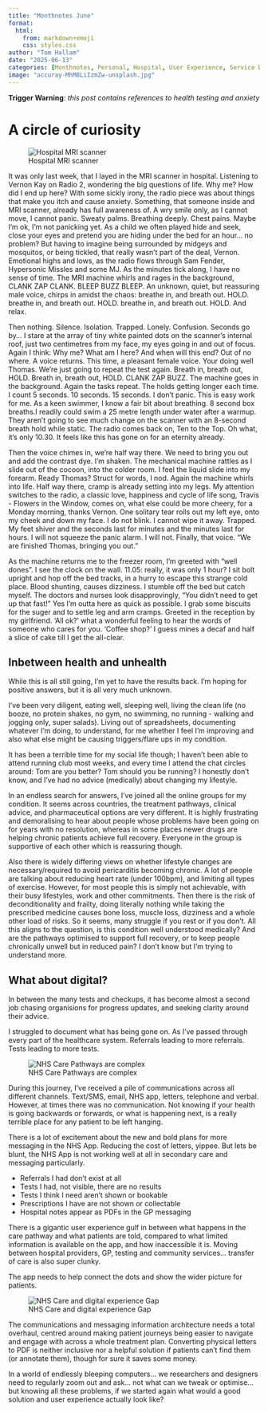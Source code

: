 ```yaml
---
title: "Monthnotes June"
format:
  html:
    from: markdown+emoji
    css: styles.css
author: "Tom Hallam"
date: "2025-06-13"
categories: [Monthnotes, Personal, Hospital, User Experience, Service Design, Usability, Healthcare, Digital, Bookings, Running]
image: "accuray-MhM8LiIzmZw-unsplash.jpg"
---
```


**Trigger Warning**: *this post contains references to health testing and anxiety*

# A circle of curiosity

![Hospital MRI scanner](accuray-MhM8LiIzmZw-unsplash.jpg)

It was only last week, that I layed in the MRI scanner in hospital. Listening to Vernon Kay on Radio 2, wondering the big questions of life. Why me? How did I end up here?
With some sickly irony, the radio piece was about things that make you itch and cause anxiety. Something, that someone inside and MRI scanner, already has full awareness of. A wry smile only, as I cannot move, I cannot panic. 
Sweaty palms. Breathing deeply. Chest pains.
Maybe I'm ok, I'm not panicking yet. As a child we often played hide and seek, close your eyes and pretend you are hiding under the bed for an hour... no problem?
But having to imagine being surrounded by midgeys and mosquitos, or being tickled, that really wasn't part of the deal, Vernon.
Emotional highs and lows, as the radio flows through Sam Fender, Hypersonic Missles and some MJ. 
As the minutes tick along, I have no sense of time. The MRI machine whirls and rages in the background, CLANK ZAP CLANK. BLEEP BUZZ BLEEP. 
An unknown, quiet, but reassuring male voice, chirps in amidst the chaos: breathe in, and breath out. HOLD. breathe in, and breath out. HOLD. breathe in, and breath out. HOLD. And relax.

Then nothing. 
Silence.
Isolation. 
Trapped.
Lonely. 
Confusion.
Seconds go by... I stare at the array of tiny white painted dots on the scanner's internal roof, just two centimetres from my face, my eyes going in and out of focus.
Again I think: Why me? What am I here?
And when will this end?
Out of no where. A voice returns. This time, a pleasant female voice. 
Your doing well Thomas. We're just going to repeat the test again. 
Breath in, breath out, HOLD. Breath in, breath out, HOLD. CLANK ZAP BUZZ. The machine goes in the background.
Again the tasks repeat. The holds getting longer each time. I count 5 seconds. 10 seconds. 15 seconds. I don't panic. 
This is easy work for me. As a keen swimmer, I know a fair bit about breathing. 8 second box breaths.I readily could swim a 25 metre length under water after a warmup.
They aren't going to see much change on the scanner with an 8-second breath hold while static.
The radio comes back on, Ten to the Top. Oh what, it's only 10.30. It feels like this has gone on for an eternity already.  

Then the voice chimes in, we're half way there.
We need to bring you out and add the contrast dye.
I'm shaken. The mechanical machine rattles as I slide out of the cocoon, into the colder room.
I feel the liquid slide into my forearm. 
Ready Thomas?
Struct for words, I nod.
Again the machine whirls into life.
Half way there, cramp is already setting into my legs. 
My attention switches to the radio, a classic love, happiness and cycle of life song, Travis - Flowers in the Window, comes on, what else could be more cheery, for a Monday morning, thanks Vernon.
One solitary tear rolls out my left eye, onto my cheek and down my face. 
I do not blink. 
I cannot wipe it away.
Trapped.
My feet shiver and the seconds last for minutes and the minutes last for hours.
I will not squeeze the panic alarm. I will not.
Finally, that voice. 
"We are finished Thomas, bringing you out."

As the machine returns me to the freezer room, I'm greeted with "well dones". I see the clock on the wall. 11.05: really, it was only 1 hour?
I sit bolt upright and hop off the bed tracks, in a hurry to escape this strange cold place.
Blood shunting, causes dizziness. I stumble off the bed but catch myself. 
The doctors and nurses look disapprovingly, "You didn't need to get up that fast!" 
Yes I'm outta here as quick as possible. I grab some biscuits for the suger and to settle leg and arm cramps.
Greeted in the reception by my girlfriend.
'All ok?' what a wonderful feeling to hear the words of someone who cares for you. 
'Coffee shop?' I guess mines a decaf and half a slice of cake till I get the all-clear. 


## Inbetween health and unhealth

While this is all still going, I'm yet to have the results back. I'm hoping for positive answers, but it is all very much unknown.

I've been very diligent, eating well, sleeping well, living the clean life (no booze, no protein shakes, no gym, no swimming, no running - walking and jogging only, super salads). Living out of spreadsheets, documenting whatever I'm doing, to understand, for me whether I feel I'm improving and also what else might be causing triggers/flare ups in my condition.

It has been a terrible time for my social life though; I haven't been able to attend running club most weeks, and every time I attend the chat circles around: Tom are you better? Tom should you be running? I honestly don't know, and I've had no advice (medically) about changing my lifestyle.

In an endless search for answers, I've joined all the online groups for my condition. It seems across countries, the treatment pathways, clinical advice, and pharmaceutical options are very different. It is highly frustrating and demoralising to hear about people whose problems have been going on for years with no resolution, whereas in some places newer drugs are helping chronic patients achieve full recovery. Everyone in the group is supportive of each other which is reassuring though.

Also there is widely differing views on whether lifestyle changes are necessary/required to avoid pericarditis becoming chronic. A lot of people are talking about reducing heart rate (under 100bpm), and limiting all types of exercise. However, for most people this is simply not achievable, with their busy lifestyles, work and other commitments. Then there is the risk of deconditionality and frailty, doing literally nothing while taking the prescribed medicine causes bone loss, muscle loss, dizziness and a whole other load of risks. So it seems, many struggle if you rest or if you don't.
All this aligns to the question, is this condition well understood medically? And are the pathways optimised to support full recovery, or to keep people chronically unwell but in reduced pain? I don't know but I'm trying to understand more.

## What about digital?

In between the many tests and checkups, it has become almost a second job chasing organisions for progress updates, and seeking clarity around their advice. 

I struggled to document what has being gone on. As I've passed through every part of the healthcare system. Referrals leading to more referrals. Tests leading to more tests.

![NHS Care Pathways are complex](carepathway.png){.external fig-alt="A diagram showing a complex care pathway with a number of NHS services, split down by what comunications were received as well as what happened at each stage." fig-align=left}

During this journey, I've received a pile of communications across all different channels. Text/SMS, email, NHS app, letters, telephone and verbal. However, at times there was no communication. Not knowing if your health is going backwards or forwards, or what is happening next, is a really terrible place for any patient to be left hanging.

There is a lot of excitement about the new and bold plans for more messaging in the NHS App. Reducing the cost of letters, yippee. But lets be blunt, the NHS App is not working well at all in secondary care and messaging particularly. 

* Referrals I had don't exist at all
* Tests I had, not visible, there are no results 
* Tests I think I need aren't shown or bookable
* Prescriptions I have are not shown or collectable
* Hospital notes appear as PDFs in the GP messaging

There is a gigantic user experience gulf in between what happens in the care pathway and what patients are told, compared to what limited information is available on the app, and how inaccessible it is. 
Moving between hospital providers, GP, testing and community services... transfer of care is also super clunky. 

The app needs to help connect the dots and show the wider picture for patients. 


![NHS Care and digital experience Gap](NHSApp.png){.external fig-alt="A ven diagram showing how expectations for digital should aling with what is happening in the real world context." fig-align=left}

The communications and messaging information architecture needs a total overhaul, centred around making patient journeys being easier to navigate and engage with across a whole treatment plan. Converting physical letters to PDF is neither inclusive nor a helpful solution if patients can't find them (or annotate them), though for sure it saves some money.

In a world of endlessly bleeping computers... we researchers and designers need to regularly zoom out and ask... not what can we tweak or optimise... but knowing all these problems, if we started again what would a good solution and user experience actually look like?